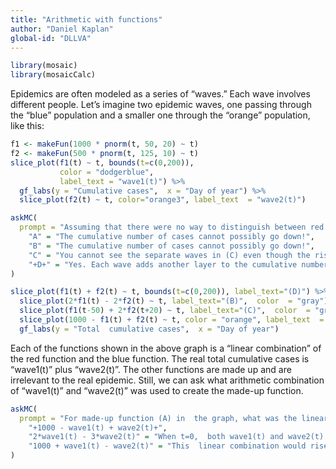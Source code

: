 ```yaml
---
title: "Arithmetic with functions"
author: "Daniel Kaplan"
global-id: "DLLVA"
---
```


```r

library(mosaic)
library(mosaicCalc)
```


Epidemics are often modeled as a series of "waves." Each wave involves different  people. Let's imagine two epidemic waves, one passing through the "blue" population  and a smaller one through  the "orange" population, like this:

```r
f1 <- makeFun(1000 * pnorm(t, 50, 20) ~ t)
f2 <- makeFun(500 * pnorm(t, 125, 10) ~ t)
slice_plot(f1(t) ~ t, bounds(t=c(0,200)), 
           color = "dodgerblue",  
           label_text = "wave1(t)") %>%
  gf_labs(y = "Cumulative cases",  x = "Day of year") %>%
  slice_plot(f2(t) ~ t, color="orange3", label_text  = "wave2(t)")
```



```r
askMC(
  prompt = "Assuming that there were no way to distinguish between red and blue cases, the epidemic would look like just one curve. Which of the following curves would the overall epidemic look like? (The colors are just  to  help you  distinguish the different functions)",
    "A" = "The cumulative number of cases cannot possibly go down!",
    "B" = "The cumulative number of cases cannot possibly go down!",
    "C" = "You cannot see the separate waves in (C) even though the rise in the blue wave is distinct in  time from the rise in  the red wave. ",
    "+D+" = "Yes. Each wave adds another layer to the cumulative number of cases"
)
```


```r
slice_plot(f1(t) + f2(t) ~ t, bounds(t=c(0,200)), label_text="(D)") %>%
  slice_plot(2*f1(t) - 2*f2(t) ~ t, label_text="(B)",  color  = "gray") %>%
  slice_plot(f1(t-50) + 2*f2(t+20) ~ t, label_text="(C)",  color  = "green") |> 
  slice_plot(1000 - f1(t) + f2(t) ~ t, color = "orange", label_text  = "(A)") %>%
  gf_labs(y = "Total  cumulative cases",  x = "Day of year")  

```

Each of the functions shown in the above graph is a "linear combination" of the red function and the blue function. The real total cumulative cases is "wave1(t)"  plus "wave2(t)". The other functions are made up and are irrelevant to the real epidemic. Still, we can ask what arithmetic combination of "wave1(t)" and "wave2(t)"  was used to create the made-up function.


```r
askMC(
  prompt = "For made-up function (A) in  the graph, what was the linear combination?",
    "+1000 - wave1(t) + wave2(t)+",
    "2*wave1(t) - 3*wave2(t)" = "When t=0,  both wave1(t) and wave2(t) are zero, so the sum would also be zero. That is not  true in function (A)",
    "1000 + wave1(t) - wave2(t)" = "This  linear combination would rise from 1000 to 2000 (at time t=100) and  then  fall off to 1500 as the negative  wave2(t)  comes into play."
)
```

